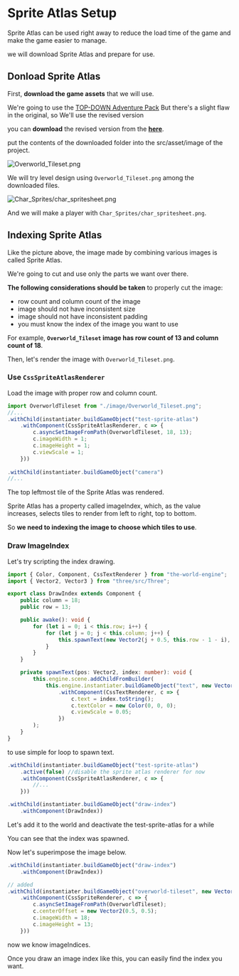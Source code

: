 
# Sprite Atlas Setup

Sprite Atlas can be used right away to reduce the load time of the game and make the game easier to manage.

we will download Sprite Atlas and prepare for use.

## Donload Sprite Atlas

First, **download the game assets** that we will use. 

We're going to use the [TOP-DOWN Adventure Pack](https://o-lobster.itch.io/adventure-pack) But there's a slight flaw in the original,
so We'll use the revised version

you can **download** the revised version from the
**[here](https://download-directory.github.io/?url=https%3A%2F%2Fgithub.com%2FThe-World-Space%2Fthe-world-engine-examples%2Ftree%2Fmain%2Ftopdown2d%2Fsrc%2Fasset%2Fimage)**.

put the contents of the downloaded folder into the src/asset/image of the project.

![Overworld_Tileset.png](./project/image/Overworld_Tileset.png)

We will try level design using `Overworld_Tileset.png` among the downloaded files.

![Char_Sprites/char_spritesheet.png](./project/image/Char_Sprites/char_spritesheet.png)

And we will make a player with `Char_Sprites/char_spritesheet.png`.

## Indexing Sprite Atlas

Like the picture above, the image made by combining various images is called Sprite Atlas.

We're going to cut and use only the parts we want over there.

**The following considerations should be taken** to properly cut the image:

- row count and column count of the image
- image should not have inconsistent size
- image should not have inconsistent padding
- you must know the index of the image you want to use

For example, **`Overworld_Tileset` image has row count of 13 and column count of 18**.

Then, let's render the image with `Overworld_Tileset.png`.

### Use `CssSpriteAtlasRenderer`

Load the image with proper row and column count.

```typescript title="src/asset/Bootstrapper.ts"
import OverworldTileset from "./image/Overworld_Tileset.png";
//...
.withChild(instantiater.buildGameObject("test-sprite-atlas")
    .withComponent(CssSpriteAtlasRenderer, c => {
        c.asyncSetImageFromPath(OverworldTileset, 18, 13);
        c.imageWidth = 1;
        c.imageHeight = 1;
        c.viewScale = 1;
    }))
    
.withChild(instantiater.buildGameObject("camera")
//...
```

<DocumentGame bootstrapper={Bootstrapper} ignoreEvents/>

The top leftmost tile of the Sprite Atlas was rendered.

Sprite Atlas has a property called imageIndex, which, as the value increases,
selects tiles to render from left to right, top to bottom.

So **we need to indexing the image to choose which tiles to use**.

### Draw ImageIndex

Let's try scripting the index drawing.

```typescript title="src/asset/script/DrawIndex.ts"
import { Color, Component, CssTextRenderer } from "the-world-engine";
import { Vector2, Vector3 } from "three/src/Three";

export class DrawIndex extends Component {
    public column = 18;
    public row = 13;

    public awake(): void {
        for (let i = 0; i < this.row; i++) {
            for (let j = 0; j < this.column; j++) {
                this.spawnText(new Vector2(j + 0.5, this.row - 1 - i), i * this.column + j);
            }
        }
    }

    private spawnText(pos: Vector2, index: number): void {
        this.engine.scene.addChildFromBuilder(
            this.engine.instantiater.buildGameObject("text", new Vector3(pos.x, pos.y, 10))
                .withComponent(CssTextRenderer, c => {
                    c.text = index.toString();
                    c.textColor = new Color(0, 0, 0);
                    c.viewScale = 0.05;
                })
        );
    }
}
```

to use simple for loop to spawn text.

```typescript title="src/asset/Bootstrapper.ts"
.withChild(instantiater.buildGameObject("test-sprite-atlas")
    .active(false) //disable the sprite atlas renderer for now
    .withComponent(CssSpriteAtlasRenderer, c => {
        //...
    }))

.withChild(instantiater.buildGameObject("draw-index")
    .withComponent(DrawIndex))
```

Let's add it to the world and deactivate the test-sprite-atlas for a while

<DocumentGame bootstrapper={Bootstrapper2} ignoreEvents />

You can see that the index was spawned.

Now let's superimpose the image below.

```typescript title="src/asset/Bootstrapper.ts"
.withChild(instantiater.buildGameObject("draw-index")
    .withComponent(DrawIndex))

// added
.withChild(instantiater.buildGameObject("overworld-tileset", new Vector3(-0.5, -0.5, 0))
    .withComponent(CssSpriteRenderer, c => {
        c.asyncSetImageFromPath(OverworldTileset);
        c.centerOffset = new Vector2(0.5, 0.5);
        c.imageWidth = 18;
        c.imageHeight = 13;
    }))
```

<DocumentGame bootstrapper={Bootstrapper3} />

now we know imageIndices.

Once you draw an image index like this, you can easily find the index you want.
